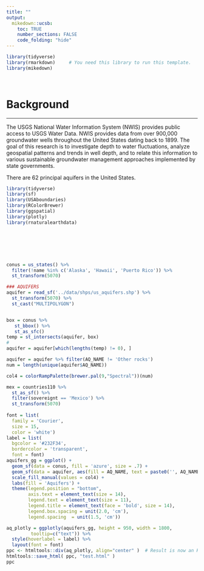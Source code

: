 ```yaml
---
title: ""
output:
  mikedown::ucsb:
    toc: TRUE
    number_sections: FALSE
    code_folding: "hide"
---
```


```r
library(tidyverse)
library(rmarkdown)     # You need this library to run this template.
library(mikedown)   
```

<br> 

# **Background**

***


The USGS National Water Information System (NWIS) provides public access to USGS Water Data. NWIS provides data from over 900,000 groundwater wells throughout the United States dating back to 1899. The goal of this research is to investigate depth to water fluctuations, analyze geospatial patterns and trends in well depth, and to relate this information to various sustainable groundwater management approaches implemented by state governments.  

There are 62 principal aquifers in the United States. 

```r
library(tidyverse)
library(sf)
library(USAboundaries)
library(RColorBrewer)
library(ggspatial)
library(plotly)
library(rnaturalearthdata)
```

<br>
<br>
<br>
<br>


```r
conus = us_states() %>%
  filter(!name %in% c('Alaska', 'Hawaii', 'Puerto Rico')) %>% 
  st_transform(5070)

### AQUIFERS
aquifer = read_sf('../data/shps/us_aquifers.shp') %>% 
  st_transform(5070) %>% 
  st_cast("MULTIPOLYGON")


box = conus %>% 
   st_bbox() %>% 
   st_as_sfc()
temp = st_intersects(aquifer, box)
# 
aquifer = aquifer[which(lengths(temp) != 0), ]

aquifer = aquifer %>% filter(AQ_NAME != 'Other rocks')
num = length(unique(aquifer$AQ_NAME))

col4 = colorRampPalette(brewer.pal(9,"Spectral"))(num)

mex = countries110 %>% 
  st_as_sf() %>% 
  filter(sovereignt == 'Mexico') %>% 
  st_transform(5070)
  
font = list(
  family = 'Courier',
  size = 15,
  color = 'white')
label = list(
  bgcolor = '#232F34',
  bordercolor = 'transparent',
  font = font)
aquifers_gg = ggplot() +
  geom_sf(data = conus, fill = 'azure', size = .7) +
  geom_sf(data = aquifer, aes(fill = AQ_NAME, text = paste0('', AQ_NAME)), size = .6) +
  scale_fill_manual(values = col4) +
  labs(fill = 'Aquifers') +
  theme(legend.position = "bottom",
        axis.text = element_text(size = 14),
        legend.text = element_text(size = 11),
        legend.title = element_text(face = 'bold', size = 14),
        legend.box.spacing = unit(2.0, 'cm'),
        legend.spacing  = unit(1.5, 'cm'))

aq_plotly = ggplotly(aquifers_gg, height = 950, width = 1800,
         tooltip=c("text")) %>% 
  style(hoverlabel = label) %>% 
  layout(font = font)
ppc <- htmltools::div(aq_plotly, align="center" )  # Result is now an HTML object
htmltools::save_html( ppc, "test.html" ) 
ppc
```




















